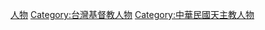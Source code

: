 [[Category:臺灣天主教徒|人物]]
[[Category:台灣基督教人物|Category:台灣基督教人物]]
[[Category:中華民國天主教人物|Category:中華民國天主教人物]]